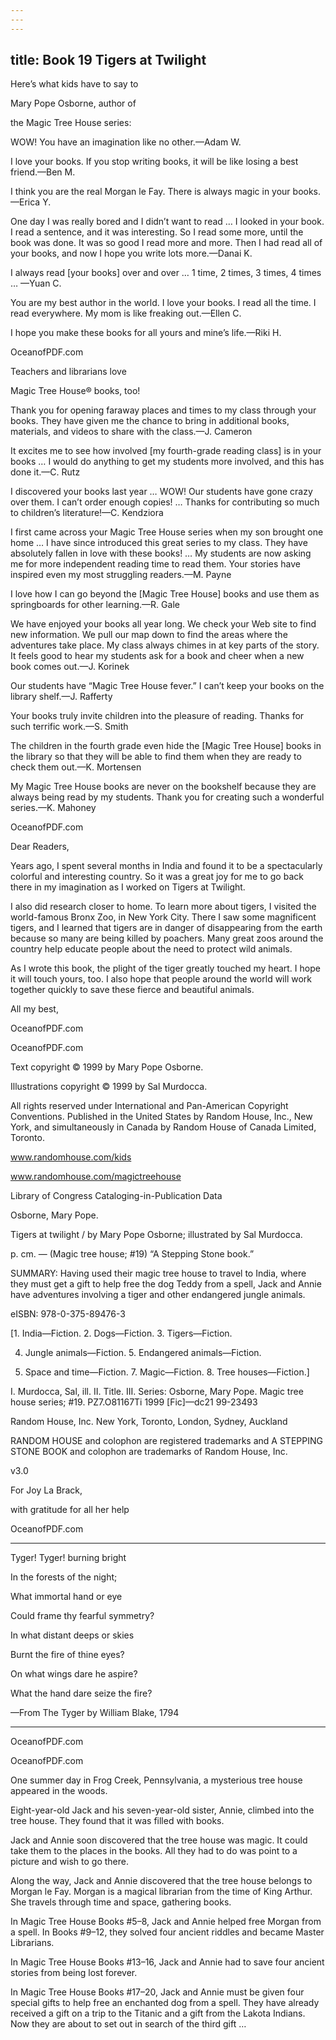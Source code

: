 ```yaml
---
---
---
```

title: Book 19 Tigers at Twilight
---



Here’s what kids have to say to

Mary Pope Osborne, author of

the Magic Tree House series:

WOW! You have an imagination like no other.—Adam W.



I love your books. If you stop writing books, it will be like losing a best friend.—Ben M.



I think you are the real Morgan le Fay. There is always magic in your books.—Erica Y.



One day I was really bored and I didn’t want to read … I looked in your book. I read a sentence, and it was interesting. So I read some more, until the book was done. It was so good I read more and more. Then I had read all of your books, and now I hope you write lots more.—Danai K.



I always read [your books] over and over … 1 time, 2 times, 3 times, 4 times … —Yuan C.



You are my best author in the world. I love your books. I read all the time. I read everywhere. My mom is like freaking out.—Ellen C.



I hope you make these books for all yours and mine’s life.—Riki H.





OceanofPDF.com





Teachers and librarians love

Magic Tree House® books, too!

Thank you for opening faraway places and times to my class through your books. They have given me the chance to bring in additional books, materials, and videos to share with the class.—J. Cameron



It excites me to see how involved [my fourth-grade reading class] is in your books … I would do anything to get my students more involved, and this has done it.—C. Rutz



I discovered your books last year … WOW! Our students have gone crazy over them. I can’t order enough copies! … Thanks for contributing so much to children’s literature!—C. Kendziora



I first came across your Magic Tree House series when my son brought one home … I have since introduced this great series to my class. They have absolutely fallen in love with these books! … My students are now asking me for more independent reading time to read them. Your stories have inspired even my most struggling readers.—M. Payne



I love how I can go beyond the [Magic Tree House] books and use them as springboards for other learning.—R. Gale



We have enjoyed your books all year long. We check your Web site to find new information. We pull our map down to find the areas where the adventures take place. My class always chimes in at key parts of the story. It feels good to hear my students ask for a book and cheer when a new book comes out.—J. Korinek



Our students have “Magic Tree House fever.” I can’t keep your books on the library shelf.—J. Rafferty



Your books truly invite children into the pleasure of reading. Thanks for such terrific work.—S. Smith



The children in the fourth grade even hide the [Magic Tree House] books in the library so that they will be able to find them when they are ready to check them out.—K. Mortensen



My Magic Tree House books are never on the bookshelf because they are always being read by my students. Thank you for creating such a wonderful series.—K. Mahoney





OceanofPDF.com





Dear Readers,

Years ago, I spent several months in India and found it to be a spectacularly colorful and interesting country. So it was a great joy for me to go back there in my imagination as I worked on Tigers at Twilight.

I also did research closer to home. To learn more about tigers, I visited the world-famous Bronx Zoo, in New York City. There I saw some magnificent tigers, and I learned that tigers are in danger of disappearing from the earth because so many are being killed by poachers. Many great zoos around the country help educate people about the need to protect wild animals.

As I wrote this book, the plight of the tiger greatly touched my heart. I hope it will touch yours, too. I also hope that people around the world will work together quickly to save these fierce and beautiful animals.

All my best,





OceanofPDF.com





OceanofPDF.com





Text copyright © 1999 by Mary Pope Osborne.

Illustrations copyright © 1999 by Sal Murdocca.

All rights reserved under International and Pan-American Copyright Conventions. Published in the United States by Random House, Inc., New York, and simultaneously in Canada by Random House of Canada Limited, Toronto.

www.randomhouse.com/kids

www.randomhouse.com/magictreehouse

Library of Congress Cataloging-in-Publication Data

Osborne, Mary Pope.

Tigers at twilight / by Mary Pope Osborne; illustrated by Sal Murdocca.

p. cm. — (Magic tree house; #19) “A Stepping Stone book.”

SUMMARY: Having used their magic tree house to travel to India, where they must get a gift to help free the dog Teddy from a spell, Jack and Annie have adventures involving a tiger and other endangered jungle animals.

eISBN: 978-0-375-89476-3

[1. India—Fiction. 2. Dogs—Fiction. 3. Tigers—Fiction.

4. Jungle animals—Fiction. 5. Endangered animals—Fiction.

6. Space and time—Fiction. 7. Magic—Fiction. 8. Tree houses—Fiction.]

I. Murdocca, Sal, ill. II. Title. III. Series: Osborne, Mary Pope. Magic tree house series; #19. PZ7.O81167Ti 1999 [Fic]—dc21 99-23493

Random House, Inc. New York, Toronto, London, Sydney, Auckland

RANDOM HOUSE and colophon are registered trademarks and A STEPPING STONE BOOK and colophon are trademarks of Random House, Inc.

v3.0




For Joy La Brack,

with gratitude for all her help



OceanofPDF.com





* * *



Tyger! Tyger! burning bright

In the forests of the night;

What immortal hand or eye

Could frame thy fearful symmetry?





In what distant deeps or skies

Burnt the fire of thine eyes?

On what wings dare he aspire?

What the hand dare seize the fire?





—From The Tyger by William Blake, 1794



* * *





OceanofPDF.com





OceanofPDF.com





One summer day in Frog Creek, Pennsylvania, a mysterious tree house appeared in the woods.

Eight-year-old Jack and his seven-year-old sister, Annie, climbed into the tree house. They found that it was filled with books.

Jack and Annie soon discovered that the tree house was magic. It could take them to the places in the books. All they had to do was point to a picture and wish to go there.

Along the way, Jack and Annie discovered that the tree house belongs to Morgan le Fay. Morgan is a magical librarian from the time of King Arthur. She travels through time and space, gathering books.

In Magic Tree House Books #5–8, Jack and Annie helped free Morgan from a spell. In Books #9–12, they solved four ancient riddles and became Master Librarians.

In Magic Tree House Books #13–16, Jack and Annie had to save four ancient stories from being lost forever.

In Magic Tree House Books #17–20, Jack and Annie must be given four special gifts to help free an enchanted dog from a spell. They have already received a gift on a trip to the Titanic and a gift from the Lakota Indians. Now they are about to set out in search of the third gift …